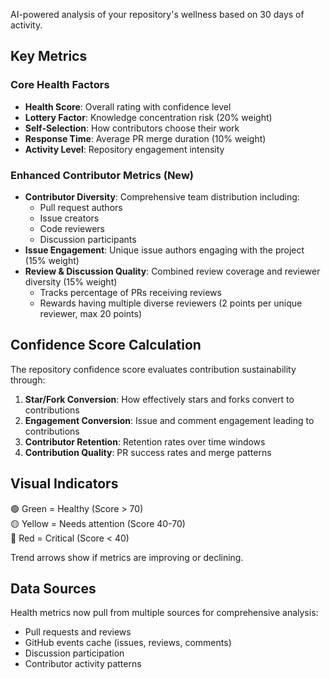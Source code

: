 AI-powered analysis of your repository's wellness based on 30 days of activity.

## Key Metrics

### Core Health Factors

- **Health Score**: Overall rating with confidence level
- **Lottery Factor**: Knowledge concentration risk (20% weight)
- **Self-Selection**: How contributors choose their work
- **Response Time**: Average PR merge duration (10% weight)
- **Activity Level**: Repository engagement intensity

### Enhanced Contributor Metrics (New)

- **Contributor Diversity**: Comprehensive team distribution including:
  - Pull request authors
  - Issue creators
  - Code reviewers
  - Discussion participants
- **Issue Engagement**: Unique issue authors engaging with the project (15% weight)
- **Review & Discussion Quality**: Combined review coverage and reviewer diversity (15% weight)
  - Tracks percentage of PRs receiving reviews
  - Rewards having multiple diverse reviewers (2 points per unique reviewer, max 20 points)

## Confidence Score Calculation

The repository confidence score evaluates contribution sustainability through:

1. **Star/Fork Conversion**: How effectively stars and forks convert to contributions
2. **Engagement Conversion**: Issue and comment engagement leading to contributions
3. **Contributor Retention**: Retention rates over time windows
4. **Contribution Quality**: PR success rates and merge patterns

## Visual Indicators

🟢 Green = Healthy (Score > 70)  
🟡 Yellow = Needs attention (Score 40-70)  
🔴 Red = Critical (Score < 40)

Trend arrows show if metrics are improving or declining.

## Data Sources

Health metrics now pull from multiple sources for comprehensive analysis:
- Pull requests and reviews
- GitHub events cache (issues, reviews, comments)
- Discussion participation
- Contributor activity patterns